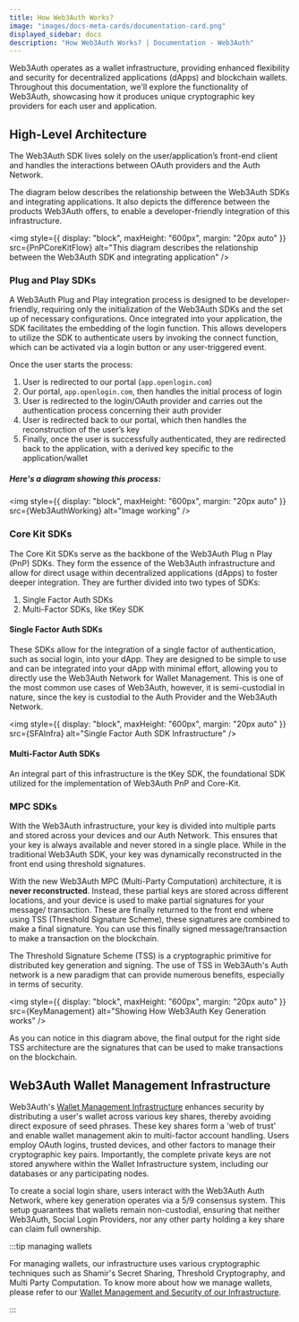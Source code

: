 ```yaml
---
title: How Web3Auth Works?
image: "images/docs-meta-cards/documentation-card.png"
displayed_sidebar: docs
description: "How Web3Auth Works? | Documentation - Web3Auth"
---
```



Web3Auth operates as a wallet infrastructure, providing enhanced flexibility and security for decentralized applications (dApps) and blockchain
wallets. Throughout this documentation, we'll explore the functionality of Web3Auth, showcasing how it produces unique cryptographic key providers for
each user and application.

## High-Level Architecture

The Web3Auth SDK lives solely on the user/application’s front-end client and handles the interactions between OAuth providers and the Auth Network.

The diagram below describes the relationship between the Web3Auth SDKs and integrating applications. It also depicts the difference between the
products Web3Auth offers, to enable a developer-friendly integration of this infrastructure.

<img
  style={{ display: "block", maxHeight: "600px", margin: "20px auto" }}
  src={PnPCoreKitFlow}
  alt="This diagram describes the relationship between the Web3Auth SDK and integrating application"
/>

### Plug and Play SDKs

A Web3Auth Plug and Play integration process is designed to be developer-friendly, requiring only the initialization of the Web3Auth SDKs and the set
up of necessary configurations. Once integrated into your application, the SDK facilitates the embedding of the login function. This allows developers
to utilize the SDK to authenticate users by invoking the connect function, which can be activated via a login button or any user-triggered event.

Once the user starts the process:

1. User is redirected to our portal (`app.openlogin.com`)
2. Our portal, `app.openlogin.com`, then handles the initial process of login
3. User is redirected to the login/OAuth provider and carries out the authentication process concerning their auth provider
4. User is redirected back to our portal, which then handles the reconstruction of the user’s key
5. Finally, once the user is successfully authenticated, they are redirected back to the application, with a derived key specific to the
   application/wallet

##### Here's a diagram showing this process:

<img style={{ display: "block", maxHeight: "600px", margin: "20px auto" }} src={Web3AuthWorking} alt="Image working" />

### Core Kit SDKs

The Core Kit SDKs serve as the backbone of the Web3Auth Plug n Play (PnP) SDKs. They form the essence of the Web3Auth infrastructure and allow for
direct usage within decentralized applications (dApps) to foster deeper integration. They are further divided into two types of SDKs:

1. Single Factor Auth SDKs
2. Multi-Factor SDKs, like tKey SDK

#### Single Factor Auth SDKs

These SDKs allow for the integration of a single factor of authentication, such as social login, into your dApp. They are designed to be simple to use
and can be integrated into your dApp with minimal effort, allowing you to directly use the Web3Auth Network for Wallet Management. This is one of the
most common use cases of Web3Auth, however, it is semi-custodial in nature, since the key is custodial to the Auth Provider and the Web3Auth Network.

<img style={{ display: "block", maxHeight: "600px", margin: "20px auto" }} src={SFAInfra} alt="Single Factor Auth SDK Infrastructure" />

#### Multi-Factor Auth SDKs

An integral part of this infrastructure is the tKey SDK, the foundational SDK utilized for the implementation of Web3Auth PnP and Core-Kit.

<TkeyIntroduction />

### MPC SDKs

With the Web3Auth infrastructure, your key is divided into multiple parts and stored across your devices and our Auth Network. This ensures that your
key is always available and never stored in a single place. While in the traditional Web3Auth SDK, your key was dynamically reconstructed in the front
end using threshold signatures.

With the new Web3Auth MPC (Multi-Party Computation) architecture, it is **never reconstructed**. Instead, these partial keys are stored across
different locations, and your device is used to make partial signatures for your message/ transaction. These are finally returned to the front end
where using TSS (Threshold Signature Scheme), these signatures are combined to make a final signature. You can use this finally signed
message/transaction to make a transaction on the blockchain.

The Threshold Signature Scheme (TSS) is a cryptographic primitive for distributed key generation and signing. The use of TSS in Web3Auth's Auth
network is a new paradigm that can provide numerous benefits, especially in terms of security.

<img style={{ display: "block", maxHeight: "600px", margin: "20px auto" }} src={KeyManagement} alt="Showing How Web3Auth Key Generation works" />

As you can notice in this diagram above, the final output for the right side TSS architecture are the signatures that can be used to make transactions
on the blockchain.

## Web3Auth Wallet Management Infrastructure

Web3Auth's [Wallet Management Infrastructure](/infrastructure/) enhances security by distributing a user's wallet across various key shares, thereby
avoiding direct exposure of seed phrases. These key shares form a 'web of trust' and enable wallet management akin to multi-factor account handling.
Users employ OAuth logins, trusted devices, and other factors to manage their cryptographic key pairs. Importantly, the complete private keys are not
stored anywhere within the Wallet Infrastructure system, including our databases or any participating nodes.

To create a social login share, users interact with the Web3Auth Auth Network, where key generation operates via a 5/9 consensus system. This setup
guarantees that wallets remain non-custodial, ensuring that neither Web3Auth, Social Login Providers, nor any other party holding a key share can
claim full ownership.

:::tip managing wallets

For managing wallets, our infrastructure uses various cryptographic techniques such as Shamir's Secret Sharing, Threshold Cryptography, and Multi
Party Computation. To know more about how we manage wallets, please refer to our
[Wallet Management and Security of our Infrastructure](/infrastructure/).

:::
